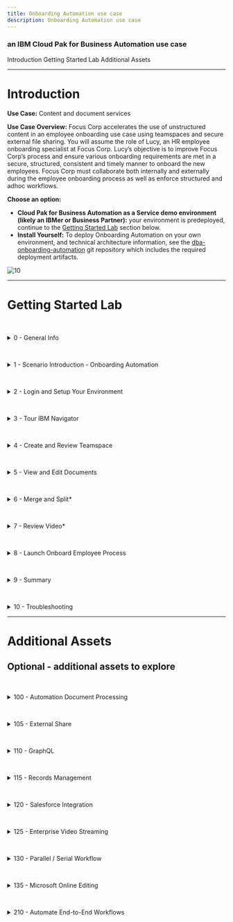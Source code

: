 ```yaml
---
title: Onboarding Automation use case
description: Onboarding Automation use case
---
```


### an IBM Cloud Pak for Business Automation use case

<AnchorLinks>
  <AnchorLink>Introduction</AnchorLink>
  <AnchorLink>Getting Started Lab</AnchorLink>
  <AnchorLink>Additional Assets</AnchorLink>
</AnchorLinks>

***

# Introduction

**Use Case:** Content and document services

**Use Case Overview:** Focus Corp accelerates the use of unstructured content in an employee onboarding use case using teamspaces and secure external file sharing. You will assume the role of Lucy, an HR employee onboarding specialist at Focus Corp. Lucy’s objective is to improve Focus Corp’s process and ensure various onboarding requirements are met in a secure, structured, consistent and timely manner to onboard the new employees. Focus Corp must collaborate both internally and externally during the employee onboarding process as well as enforce structured and adhoc workflows. 

**Choose an option:**

  * **Cloud Pak for Business Automation as a Service demo environment (likely an IBMer or Business Partner):** your environment is predeployed, continue to the [Getting Started Lab](#getting-started-lab) section below.
  * **Install Yourself:** To deploy Onboarding Automation on your own environment, and technical architecture information, see the <a href="https://github.com/ibm-cloud-architecture/dba-onboarding-automation" target="_blank">dba-onboarding-automation</a> git repository which includes the required deployment artifacts.

 ![10](./images/010-Intro-OnboardingAutomation.png)

***

# Getting Started Lab

<a name="lab-section-0"></a>
<br/>
<details>
<summary>0 - General Info</summary>

<br/>

Below are some of the icons used throughout this lab

> ℹ️ &nbsp; &nbsp; **Informational note**

> ⚠️  &nbsp; &nbsp;**Warning note**

> ﹡ &nbsp; &nbsp; **Sections identified with a ﹡ indicates that the section may require deeper technical expertise <br />
&nbsp; &nbsp; &nbsp; &nbsp; &nbsp; and should be skipped by non-technical users**

</details>

<a name="lab-section-1"></a>
<br/>
<details>
<summary>1 - Scenario Introduction - Onboarding Automation</summary>

<br/>

**Use Case Overview**

<br/>

Employee applicant (John Doe) submitted an employee application and video interview along with other materials as part of the employment application process. During this process, HR processors initially reviewed the employment application making comments and annotations on the document along with entering video bookmarks, allowing additional reviewers to quickly locate key responses. Lucy along with other reviewers are able to review all the information and documents pertaining to applicant John Doe in the teamspace in a consistent and secure manner using an intuitive user-interface. Some of the information such as the applicant's SSN, is available on some of the documents but they are redacted so that only reviewers with the appropriate permission are able to see the redacted content. The use of video bookmarks also allows Lucy to quickly jump to key sections of the video without necessarily having to watch the entire video. Finally, Lucy is able to integrate with enterprise workflow to launch additional manual and automated processes.

<br/>

**Discovery Map**

<br/>

![44](./images/000-Intro-DiscoveryMap.png)

<br/>

[Go to top](#lab-section-1) | [Go to Getting Started Lab](#getting-started-lab)
</details>

<a name="lab-section-2"></a>
<br/>

<details>

<summary>2 - Login and Setup Your Environment</summary>

<br/>

This demo requires the use of a Cloud Pak for Business Automation, select one of the options below to access an environment

<br/>

<a name="lab-section-2a"></a>
<br/>
<details>
<summary style="margin-left: 40px">Option 2A - Using a Cloud Pak for Business Automation as a Service environment (likely an IBMer or Business Partner)?</summary>

<br/>

<p style="margin-left: 40px">

IBM maintains multiple SaaS tenants that can be reserved and accessed by both IBMers and Business Partners.    

<br/>

Please login to IBM Technology Zone and navigate to <a href="https://techzone.ibm.com/collection/5fdfcf8b99cf35001ee4954d" target="_blank">here</a> to reserve an environment.  

<br/>
Once you have access to an environment, please continue here:

1\. Enablement Users, your environment setup should already be completed, please continue.  
2\. Demo Users, once your account administrator completes the below setup and provides you access, please continue.  
3\. Administrator Users, expand the following section to access additional steps to setup access for yourself and others in your environment.

</p>

<br/>

<a name="lab-section-2aa"></a>
<br/>
<details>
<summary style="margin-left: 80px">Additional on Cloud Administrator Setup</summary>

<p style="margin-left: 80px">

<br/>

1\. Login to your Cloud Pak for Business Automation as a Service demo environment <a href="http://automationcloud.ibm.com" target="_blank">here</a> to access your portal.  
2\. Open the menu in the upper left.  
3\. Under **Administer subscriptions**, click **Access management**.  
4\. Locate or search for your user and ensure all environments (Development and so on) are activated.  
5\. Click the pencil icon on the right side of your user row and ensure the appropriate roles are selected (below is an example set of roles).  
6\. Repeat this process for all users that need access using the below for reference.  

</p>

<br/>

<p style="margin-left: 80px">

<Row>
<Column colLg={4} colMd={4}>

**All User Access Roles**

![2](./images/required-roles.png)
<br/>

</Column>
<Column colLg={4} colMd={4}>

**All Administrator Roles**

![2](./images/all-admin-roles.png)
<br/>

</Column>
</Row>

</p>

<br/>

<p style="margin-left: 80px">

[Go to top](#lab-section-2aa) | [Go to Getting Started Lab](#getting-started-lab)

</p>

</details>

> Enablement and Demo Users, continue here...

<p style="margin-left: 40px">

4\. Login to your Cloud Pak for Business Automation as a Service demo environment <a href="http://automationcloud.ibm.com" target="_blank">here</a> to access your portal.  
5\. Open the menu in the upper left  
6\. Select **Production** and then **Run**  

<br/>

![11](./images/001c-Portal.png)

<br/>

7\. Click the **Business Automation Apps** tile to launch the Business Automation Navigator desktop  

<br/>

![11](./images/001d-Portal.png)

<br/>

8\. Wait for the desktop to load in a new browser window/tab (it can take some time)  

<br/>

9\. Start by reviewing the available demos, they all represent a business automation use case so you can easily get started.  

<br/>

![11](./images/001d-BAN.png)

<br/>

10\. When ready, click the **Onboarding Automation** tile to launch the demo.  

<br/>

![13](./images/Application01b.png)

<br/>

11\. Check the tabs to learn more about the demo  
&nbsp; &nbsp;&nbsp; &nbsp; a\. **Storyboard**  
&nbsp; &nbsp;&nbsp; &nbsp; b\. **Discovery Map**  

<br/>

![13](./images/Application03-Tabs.png)

<br/>

12\. Navigate to the **Run the demo!** tab and then click on the picture of the **Lucy - HR Employee Onboarding Specialist**  

<br/>

![13](./images/Application03-Lucy.png)

> Please continue to the next section...

[Go to top](#lab-section-2a) | [Go to Getting Started Lab](#getting-started-lab)
</p>
</details>

<br/>

<a name="lab-section-2b"></a>
<br/>
<details>
<summary style="margin-left: 40px">Option 2B - Are You Using Your Own Environment (not an on Cloud trial/demo)?</summary>

<br/>

<p style="margin-left: 40px">

1\. Standard Users, once your account administrator completes the below setup and provides you access, please continue.    
2\. Administrator Users, expand the following section to access additional information to setup access for yourself and others in your environment:  

<br/>

</p>

<details>
<summary style="margin-left: 80px">Additional Administrator Setup For Your Own Environment</summary>

<p style="margin-left: 80px">

<br/>

See the <a href="https://github.com/ibm-cloud-architecture/dba-onboarding-automation" target="_blank">dba-onboarding-automation</a> git repository to deploy on your own platform.

</p>

<br/>

</details>

> Standard Users, continue here...

<p style="margin-left: 40px">

3\. Ask your administrator for the URL to the desktop in Business Automation Navigator and your login credentials  

4\. Wait for the desktop to load in a new browser window/tab (it can take some time)  

5\. Start by reviewing the available demos, they all represent a business automation use case so you can easily get started.  

<br/>

![11](./images/001d-BAN.png)

<br/>

6\. When ready, click the **Onboarding Automation** tile to launch the demo.  

<br/>

![13](./images/Application01b.png)

<br/>

7\. Check the tabs to learn more about the demo  
&nbsp; &nbsp;&nbsp; &nbsp; a\. **Storyboard**  
&nbsp; &nbsp;&nbsp; &nbsp; b\. **Discovery Map**  

<br/>

![13](./images/Application03-Tabs.png)

<br/>

8\. Navigate to the **Run the demo!** tab and then click on the picture of the **Lucy - HR Employee Onboarding Specialist**  

<br/>

![13](./images/Application03-Lucy.png)

</p>

> Please continue to the next section...

<p style="margin-left: 40px">

[Go to top (Option 2b)](#lab-section-2b) | [Go to Getting Started Lab](#getting-started-lab)

</p>

</details>

<br/>

[Go to top](#lab-section-2) | [Go to Getting Started Lab](#getting-started-lab)
</details>

<a name="lab-section-3"></a>
<br/>
<details>
<summary>3 - Tour IBM Navigator</summary>

#### IBM Navigator is a desktop for an organization's workers to find and organize information.

<br/>

You are now a Human Resources (HR) Onboarding Specialist, Lucy, at Focus Corp reviewing an applicant, John Doe, for employment. As an onboarding specialist, Lucy will use the IBM Navigator user interface to review content submitted by John such as the employment application and video interview.

<br/>

Let's take a quick tour of the **IBM Navigator** user interface.

<br/>

1\. Click on the navigation menu icon in the upper left corner of the screen  

<br/>

The navigation menu icon (also commonly referred to as the hamburger icon) is used to access the navigation menu and features such as **Browse**, **Search**, **Share**, **Teamspaces**, **Work**, **Cases** and **Reports**. Additional features can also be added using plugins. This interface including the top banner, list of features and menu options are configurable through the use of desktops.

<br/>

Note: The **Reports** feature is used for Records Management and may or may not be installed on your environment. Records Management related activities such as declaring a record can be done automatically and also manually using the **Browse** feature. The **Work** and **Cases** feature show workflow tasks assigned to the user and case manager activities (respectively).

<br/>

 ![13](./images/100-Navigator-Hamburger.png)

<br/>

2\. Click the **Browse** feature  

<br/>

 ![44](./images/100-Navigator-BrowseFeature.png)

<br/>

You are now viewing a repository called **Corporate Operations** which is an **IBM FileNet Content Manager** repository. You can also access other repositories and perform cross-repository searches using **CM8** (IBM Content Manager), **CMOD** (IBM Content Manager OnDemand), **Box®** and **CMIS** (Content Management Interoperability Services) compliant repositories like **Alfresco®** and **Microsoft SharePoint®** On-Premises.

<br/>

3\. From the folder structure on the left side of the screen, traverse and click on the **Focus Corp Docs / Human Resources / Onboarded Employees** folder representing content for onboarded employees.  

<br/>

 ![13](./images/110c-Navigator-OnboardedEmployees.png)

<br/>

As shown the diagram above, the center or content area of the screen shows the selected content which may also be used to traverse the folder structure. Additionally, the top of the content area displays the full folder structure of the selected content.

<br/>

4\. Click on the **Selena Swift** checkbox as shown in the diagram below.  

<br/>

Please note that the folder can be selected by either clicking on the checkbox -OR- by clicking on the folder row. If a checkbox is not visible, contact your administrator to enable **Content list checkboxes** at the desktop level. Clicking on the folder name text will select the folder and additionally traverse into the folder.

<br/>

 ![13](./images/115-Navigator-SelenaSwift.png)

<br/>

For onboarded employee – **Selena Swift**, you can see custom folder properties such as the **First Name**, **Last Name**, **Employee ID**, **Onboarded** status and **Hire Date**.

<br/>

5\. Navigate to the **Focus Corp Docs / Human Resources / Onboarded Employees / Selena Swift / Employee Packet** folder and then click on the checkbox for the first document. Next, in the upper-right corner, select the different **Views** (**Details**, **Magazine**, **Filmstrip**). As shown in the diagram below, the **Details** view is shown as the default view.  

<br/>

 ![13](./images/120c-Navigator-EmployeePacket.png)

<br/>

In our example, Focus Corp maintains an **Employee Packet** folder that contains new employee info documents such as the **Confidentiality Agreement** and **Employee Manual**. In the **Details** view, you are able to see the thumbnail and properties of the selected content.

<br/>

6\. Select the **Magazine** view  

<br/>

 ![13](./images/121-Navigator-Magazine.png)

<br/>

In the **Magazine** view, you can now see the same content along with social features such as **Likes**, **Tags**, **Downloads** and **Comments**.

<br/>

7\. Select the **Filmstrip** view. The **Filmstrip** view is very useful for looking at media such pictures. Select the **Photos** folder below the **Employee Packet** folder and then select each picture document.

<br/>

 ![13](./images/122-Navigator-Filmstrip.png)

<br/>

[Go to top](#lab-section-3) | [Go to Getting Started Lab](#getting-started-lab)
</details>

<a name="lab-section-4"></a>
<br/>
<details>
<summary>4 - Create and Review Teamspace</summary>

#### Let’s now look at teamspaces. Teamspaces represent a focused view of the relevant folders, documents and searches that a team needs to complete their tasks.

<br/>

Our use case revolves around Lucy reviewing an existing teamspace for employee applicant John Doe. Typicaly, the teamspace would already be created, processed and reviewed by a few HR processors before reaching Lucy to further review and approve the applicant for onboarding. In this section, you first create an employee onboarding teamspace for the employee applicant John Doe. Next, you will review how a teamspace is used once it is created.

<br/>

<a name="lab-section-41"></a>
<br/>
<details>
<summary style="margin-left: 40px">4.1 - Create Teamspace</summary>
<p style="margin-left: 40px">

<br/>

An **Employee Onboarding** teamspace template should already be available. If not or if you want to learn more about creating teamspace templates, please proceed to the section below - **4.1.1 - Teamspace Template Builder**. Otherwise, proceed to section **4.1.2 - Teamspace Builder**.

<br/>

</p>

<a name="lab-section-411"></a>
<br/>
<details>
<summary style="margin-left: 80px">4.1.1 - Teamspace Template Builder*</summary>
<p style="margin-left: 80px">

> ℹ️ &nbsp; This section is optional, if you do not want to perform this section, please proceed to the next section.

This section covers the creation of a teamspace template using the teamspace template builder.

<br/>

The use of teamspace templates allows for the configuration of the folder hierarchy, documents, search templates, and security in a user-friendly wizard interface which can then be used to create teamspaces in a timely, secure and consistent manner.

<br/>

1\. From the navigation menu, click on **Teamspaces**  

<br/>

 ![13](./images/additional-assets/teamspace-template/100-Teamspace-Feature.png)

<br/>
<br/>

2\. Click on the **Templates** tab and then click on **New Template**  

<br/>

 ![13](./images/additional-assets/teamspace-template/110-New-Teamspace-Template.png)

<br/>

As shown in the diagram below, the **Teamspace Template Builder** is displayed.

<br/>

The teamspace template builder uses a wizard-driven user interface that guides you through the following steps:
- Define Teamspace Template
- Select Searches
- Select Classes or Entry Templates
- Folders and Documents Tree
- Select Roles

<br/>

 ![13](./images/additional-assets/teamspace-template/120-Template-Builder.png)

<br/>
<br/>

3\. Teamspace Template Builder - Define Teamspace Template  

<br/>

Enter a value for the **Template name** and **Template description**. If you are using a shared environment and plan to share the template, please select a value that distinguishes your template from others. In the diagram below, a generic template name and description is used for the employee onboarding use case and specified not to share the template.

<br/>

At this point, you can continue to the next step by clicking on the **Next** button for the remaining configuration items (searches, classes/entry templates, folders/documents and roles). At any point, you can complete the configuration of the template by clicking on the **Finish** button and optionally edit the configuration at a later time.

<br/>

When complete, click on the **Next** button to continue to the next step.

<br/>

 ![13](./images/additional-assets/teamspace-template/130-Define-Teamspace-Template.png)

<br/>
<br/>

4\. Teamspace Template Builder - Select Searches  

<br/>

You will not specify any searches for the teamspace, click the **Next** button to continue to the next step

<br/>

 ![13](./images/additional-assets/teamspace-template/140b-Select-Searches.png)

<br/>
<br/>

5\. Teamspace Template Builder - Select Classes or Entry Templates  

<br/>

This step specifies either document classes or entry templates that can be used to store documents into the teamspace. You will configure this step using classes. As shown in the diagram below, first click the option for **Use classes to add documents**. Select the **Employment Application** and the **Document** classes and click the **Add** button. Finally, click on the **Next** button to continue to the next step.

<br/>

 ![13](./images/additional-assets/teamspace-template/150-Template-Select-Classes.png)

<br/>

>Note: if the **Employment Application** class is not available, please contact your Administrator to make it available to you. Otherwise, selecting the default **Document** is sufficient - you will just not see the custom properties (First Name, Last Name, Application Date) when adding the application document to the teamspace.

<br/>
<br/>

6\. Teamspace Template Builder - Folders and Documents Tree

<br/>

This step configures the folder structure that will be used for the teamspace. Additionally, documents can be added to the folder(s). The use of a common folder structure and default documents provides a consistent process so that any teamspaces created with this template uses a consistent and standardized folder hierarchy and documents.

<br/>

Click **New Folder** and then build the folder structure shown below or create your own custom folder structure. To add a document to a folder, click on the **Add Document** button and add a document. When complete, click on the **Next** button to continue to the last step.

<br/>

 ![13](./images/additional-assets/teamspace-template/160-Folders-Documents-Tree.png)


<br/>
<br/>

7\. Teamspace Template Builder - Select Roles

<br/>

This steps allows you to either associate existing role templates or create custom roles for the teamspace template. Click **New Role**, enter a **Role Name** / **Role Description** and then set the desired permissions for the role.

<br/>

As shown in the diagram below, create one or more the following custom roles: HR - Human Resources, Payroll - Payroll, Manager - Department Manager, IT - Information Technology. Alternatively, you can also select an existing role template available at the bottom and add them to the teamspace template. When complete, click on the **Finish** button to complete the setup of the teamspace template. The teamspace template can be updated at a later time if desired.

<br/>

 ![13](./images/additional-assets/teamspace-template/170b-Select-Roles.png)

<br/>

The teamspace template is now complete, please refer to the next section **4.1.2 Teamspace Builder** to create a teamspace from this template.

<br/>

[Go to top (Teamspace Template Builder)](#lab-section-411) | [Go to Getting Started Lab](#getting-started-lab)

<br/>

</p>

</details>

<a name="lab-section-412"></a>
<br/>
<details>
<summary style="margin-left: 80px">4.1.2 - Teamspace Builder</summary>
<p style="margin-left: 80px">

<br/>

This section covers how to create a teamspace from the **Employee Onboarding** teamspace template that was created in the section above.

<br/>

Download the items below, these items will be added later to the teamspace:
* Employment Application - [Focus Corp - Employment Application.pdf](https://github.com/ibm-cloud-architecture/dba-onboarding-automation/raw/main/content-services/sample-content/Focus%20Corp%20-%20Employment%20Application.pdf)
* Video Interview - <a href="https://ibm.box.com/s/wrg8tk9cx7bi4g23wjk19esxi1rmnl8l" target="_blank">Focus Corp - Video Interview - John Doe - KT.mp4</a>

<br/>

1\. From the navigation menu, click on **Teamspaces**

<br/>

 ![13](./images/additional-assets/teamspace-template/100-Teamspace-Feature.png)

<br/>

2\. Click on the **Teamspaces** tab and then click on **New Teamspace**

<br/>

 ![13](./images/additional-assets/teamspace-template/200b-New-Teamspace.png)

<br/>

As shown in the diagram below, the **Teamspace Builder** is displayed.

<br/>

Similar to the **Teamspace Template Builder**, the **Teamspace Builder** uses a wizard-driven user interface that guides you through the following steps:
- Define Teamspace
- Select Searches
- Select Classes or Entry Templates
- Folders and Documents Tree
- Select Users

<br/>

 ![13](./images/additional-assets/teamspace-template/210-Teamspace-Builder.png)

<br/>

3\. Teamspace Builder - Define Teamspace  

<br/>

Enter a value for the **Template name** and **Template description**. If you are using a shared environment, please select a value that distinguishes your teamspace from others. Next, select the **Employee Onboarding** template or the teamspace template that was created in section **4.1.1 Teamspace Template Builder**.

<br/>

When complete, review the information after the diagram below and then click on the **Next** button to continue to the next step.

<br/>

![13](./images/additional-assets/teamspace-template/220-Define-Teamspace.png)

<br/>

You can directly build the teamspace or you can specify the teamspace template that contains some predefined configuration settings. Using the template allows us to consistently build the teamspace ensuring the proper folder, documents, searches and roles are configured for every new project. At the same time, you are also able to slightly modify these settings as you create the teamspace for any additional configuration that may be needed for the specific teamspace.

<br/>

At this point, you can continue to the next step by clicking on the **Next** button for the remaining configuration items (searches, classes/entry templates, folders/documents and roles). At any point, you can complete the configuration of the template by clicking on the **Finish** button and optionally edit the configuration at a later time.

<br/>

When complete, click on the **Next** button to continue to the next step.

<br/>

4\. Teamspace Builder - Select Searches

<br/>

Any saved searches that were included in the teamspace template should be listed in the **Selected searches** area. If desired, add any searches that you would like to be included in the teamspace. When complete, click the **Next** button to continue to the next step.

<br/>

![13](./images/additional-assets/teamspace-template/230-Select-Searches.png)

<br/>

5\. Teamspace Builder - Select Classes or Entry Templates

<br/>

This step identifies the classes or entry templates that were configured with the teamspace template. Any document classes or entry templates that were included in the teamspace template should be listed in the **Selected Classes / Entry Templates** area.

<br/>

Click the **Next** button

<br/>

![13](./images/additional-assets/teamspace-template/240-Teamspace-Select-Classes.png)


<br/>

6\. Teamspace Builder - Folders and Documents Tree

<br/>

As shown below, the folder structure and associated documents were automatically created based on the teamspace template. In this step, you will add the [Employment Application](https://github.com/ibm-cloud-architecture/dba-onboarding-automation/raw/main/content-services/sample-content/Focus%20Corp%20-%20Employment%20Application.pdf) into **Application** folder.

<br/>

Right-click on the **Application** folder and click on **Add Document from Local Drive**

<br/>

![13](./images/additional-assets/teamspace-template/250-Add-Application.png)

<br/>

7\. Teamspace Builder - Folders and Documents Tree - Add Document - Employment Application

<br/>

As shown in the diagram below, enter the following:  
  1\. File name - **Focus Corp - Employment Application.pdf**  
  2\. Class - **Employment Application**  
  3\. First Name - **John**  
  4\. Last Name - **Doe**  
  5\. Application Date - select any date  

<br/>

When complete, click on the **Add** button

<br/>

![13](./images/additional-assets/teamspace-template/255b-Add-Document.png)

<br/>

8\. Teamspace Builder - Folders and Documents Tree - Add Document - Video Interview

<br/>

Using the same process as the step above, add the <a href="https://ibm.box.com/s/wrg8tk9cx7bi4g23wjk19esxi1rmnl8l" target="_blank">Video Interview</a> into the **Application / Video Interview** folder.

<br/>

As shown in the diagram below, enter the following:  
  1\. File name: Choose Files - **Focus Corp - Video Interview - John Doe - KT.mp4**  
  2\. Class - **Document**  

<br/>

When complete, click on the **Add** button

<br/>

![13](./images/additional-assets/teamspace-template/258-Add-Video.png)

<br/>

9\. Teamspace Builder - Select Users

<br/>

As shown in the diagram below, your user name should be identified as an owner of the teamspace. To add yourself to another role, click on a role in the **Available roles** area. To add additional users to the teamspace, click on **Add Users and Groups...** and add any additional users or groups to the teamspace.

<br/>

When complete, click the **Finish** button to complete the setup of your teamspace.

<br/>

![13](./images/additional-assets/teamspace-template/260-Teamspace-Users.png)

<br/>

[Go to top (Teamspace Builder)](#lab-section-412) | [Go to Getting Started Lab](#getting-started-lab)
</p>
</details>

<br/>

<p style="margin-left: 40px">

[Go to top (Create Teamspace)](#lab-section-41) | [Go to Getting Started Lab](#getting-started-lab)
</p>
</details>

<br/>

<a name="lab-section-42"></a>
<br/>
<details>
<summary style="margin-left: 40px">4.2 - Review Teamspace</summary>

<p style="margin-left: 40px">

<br/>

1\. From the navigation menu, select **Teamspaces**  

<br/>

 ![13](./images/200-Teamspace-Feature.png)

<br/>

A list of teamspaces should be displayed. In the diagram below, the  **Employee Onboarding - John Doe** teamspace is highlighted.

<br/>

 ![13](./images/210-Teamspaces.png)

> Note: Please use the teamspace that was created in **4.1.2 - Teamspace Builder**. Let's refer to this as **your teamspace** going forward.

<br/>

2\. Locate your teamspace and right-click on it and select **Modify**, **Roles**  

<br/>

 ![13](./images/220-Teamspace-Roles.png)

<br/>

A teamspace can be configured with custom roles for granular security permissions. Clicking on a role allows you to view and manage the security permissions of the role. In the diagram below, the **HR - Human Resources** custom role and associated permission are shown. The **Team** tab can also be selected to view and manage users/groups assigned to the role.

<br/>

 ![13](./images/230-Teamspace-Roles-Security.png)

<br/>

3\. Click **Cancel** to exit the **Modify Teamspace** screen  

<br/>

4\. You are now back at the list of teamspaces, click on your teamspace name to view it  

<br/>

 ![13](./images/210-Teamspaces.png)

<br/>

As shown in the digram below, this is your teamspace - note the three sections on the left side of the screen for **Browse** to manage content, **Search** to manage saved searches, **Team** to view members of the teamspace.

<br/>

Note the folder structure in the **Browse** section, this and the associated documents were automatically created using the teamspace template.

<br/>

The middle/main section of the screen displays the content selected in the **Browse** and **Search** section. As shown in the diagram above, the **Application** folder is selected in the **Browse** section with the contents of the folder displayed in the main section.

<br/>

On the right side of the screen, you will see a thumbnail of the document selected in the main section along with a **Properties** section showing the custom document properties associated with the document (**First Name**, **Last Name**, **Application Date**) along with the document **System Properties**.

<br/>

 ![13](./images/240-Teamspace-View.png)

<br/>
<br/>

[Go to top (Review Teamspace)](#lab-section-42) | [Go to Getting Started Lab](#getting-started-lab)
</p>
</details>

<br/>

<a name="lab-section-43"></a>
<br/>
<details>
<summary style="margin-left: 40px">4.3 - Prepare Teamspace Content*</summary>
<p style="margin-left: 40px">

> ⚠️ &nbsp; **This section is optional and covers the preparation of teamspace content, if you do not want to perform this section, please proceed to the next section. The preparation of the Employment Application document assumes you have familiarity with creating annotations.**

The following teamspace content will be prepared in this section:

<br/>

* **Employment Application**: prepare the document with initial annotations for lab section **5 - View and Edit Documents**

<br/>

* **Video Interview**: prepare the video with intial bookmarks for lab section **7 - Review Video**.

<br/>

<a name="lab-section-431"></a>
<br/>
<details>
<summary style="margin-left: 80px">4.3.1 - Prepare Employment Application</summary>
<p style="margin-left: 80px">

<br/>

You will create annotations to the application document in prepartion for section **5 - View and Edit Documents**.

<br/>

1\. Continuing from section [4.2 - Review Teamspace](#lab-section-42) - open your teamspace and open the application document (Focus Corp - Employment Application.pdf)  

<br/>

![13](./images/300-Application-Document.png)

<br/>

2\. Using the diagram below as a reference, create the following annotations/comments:  
&nbsp; &nbsp; &nbsp; &nbsp; a\. Redaction annotation on the Social Security Number with redaction reason **Social Security Number**  
&nbsp; &nbsp; &nbsp; &nbsp; b\. Highlight annotation on the salary desired amount (85,000)  
&nbsp; &nbsp; &nbsp; &nbsp; c\. Sticky note annotation with text: Salary request exceeds job posting - please review  
&nbsp; &nbsp; &nbsp; &nbsp; d\. Text annotation with text: Salary request exceeds job posting - please review  
&nbsp; &nbsp; &nbsp; &nbsp; e\. Stamp annotation with the **Received date** stamp  
&nbsp; &nbsp; &nbsp; &nbsp; f\. Stamp annotation with the **Reviewed date** stamp  
&nbsp; &nbsp; &nbsp; &nbsp; g\. Document comment with comment: Salary request exceeds job posting - please review  
&nbsp; &nbsp; &nbsp; &nbsp; h\. Document comment with comment: Salary adjust was approved, please proceed with this candidate  
&nbsp; &nbsp; &nbsp; &nbsp; i\. Document comment with comment: This is a test comment, right-click this comment and select Edit/Delete to edit or delete this comment  

<br/>

![13](./images/305-Annotations.png)

<br/>

3\. When complete, click on the **Save** icon to save your updates and then the **X** icon to exit the viewer.  

<br/>

![13](./images/302-Annotation-Save.png)

<br/>

[Go to top (Prepare Employment Application)](#lab-section-431) | [Go to Getting Started Lab](#getting-started-lab)

<br/>

</p>

</details>

<a name="lab-section-432"></a>
<br/>
<details>
<summary style="margin-left: 80px">4.3.2 - Prepare Video Interview</summary>
<p style="margin-left: 80px">

<br/>

You will create video bookmarks to the video interview in prepartion for section **7 - Review Video**

<br/>

1\. From your teamspace, click on the video name (Focus Corp - Video Interview - John Doe - KT.mp4) in the folder: **Employee Onboarding \ Application \ Video Interview**.  

<br/>

 ![13](./images/380-Video-Launch.png)

<br/>

2\. Click on the **Open in New Window** icon in the upper right corner of the viewer to open the viewer in a new window so you can access the video bookmark feature.  

<br/>

 ![13](./images/382-Video-OpenNewWindow.png)

<br/>

3\. Locate a time in the video to create a bookmark. This can be done by playing the video and pausing at the desired location. Once you have a good idea where to place the bookmark, click on **Bookmarks**, **New Bookmark** and then enter the **Name** and optionally the **Description**. If necessary, adjust the **Start Time** to the desired time in the video. Lastly, click on the **Ok** button to save the bookmark.  

<br/>

These are the bookmarks that should be created - please create at least 2-3 of these bookmarks
  1\. Tell me about yourself (00:00:07)  
  2\. Why shoud we hire you? (00:00:31)  
  3\. Why did you leave your last job? (00:00:51)  
  4\. What is your greatest weakness? (00:01:05)  
  5\. What are your greatest strength? (00:01:21)  
  6\. Where do you see yourself in 5 years? (00:01:42)  
  7\. What do you like to do outside of work? (00:01:57)  

<br/>

 ![13](./images/383-Video-New-Bookmark-Add.png)

<br/>

When complete, exit the viewer.

<br/>

[Go to top (Prepare Video Interview)](#lab-section-432) | [Go to Getting Started Lab](#getting-started-lab)
</p>
</details>

<br/>

[Go to top (Prepare Teamspace Content)](#lab-section-43) | [Go to Getting Started Lab](#getting-started-lab)
</p>
</details>

<br/>

[Go to top (Create and Review Teamspace)](#lab-section-4) | [Go to Getting Started Lab](#getting-started-lab)
</details>


<a name="lab-section-5"></a>
<br/>
<details>
<summary>5 - View and Edit Documents</summary>


> ℹ️ &nbsp; Use the application document (**Focus Corp - Employment Application.pdf**) that was added to the teamspace in section [4.1.2 - Teamspace Builder](#lab-section-412). This document represents the employee applicant's employment application and also contains an I9 document which will you split into a second document using the **Merge and Split** option. Additional, please review section [4.3.1 - Prepare Employment Application](#lab-section-431) for the initial annotations that should be placed on the application document.

1\. From your teamspace, click on the application document (Focus Corp - Employment Application.pdf)  

<br/>

 ![13](./images/300-Application-Document.png)

<br/>
<br/>

2\. Review the different areas of the viewer including the various tools/icons as shown in the diagram below.  

<br/>

> ℹ️ &nbsp; Hovering the mouse over each tool displays a tool tip identifying the purpose of the tool.

 ![13](./images/300b-Viewer-Overview.png)

<br/>

3\. From view settings area of the screen, click on the **Fit to window** icon to fit a full page of the document in the display  

 ![13](./images/310c-Viewer-Fit.png)

<br/>

As displayed in the diagram above, the page should now fit in the display window. You can now see the full page of the document including all the redactions and annotations on the first page. Annotations allow you to mark up a document with items such as lines, rectangles, redactions, text, highlights, sticky notes, pencil and stamps. Each annotation has security permissions and includes the user and timestamp the annotation was created/modified.

> ℹ️ &nbsp; The annotations displayed in the steps above/below may not be present if you did not create them when you added the document to the teamspace. If so, use the diagram to identify what would have displayed and optionally create the annotation identified in the step. Otherwise, simply ignore the step and continue to the next step.

<br/>

4\. For each redaction and annotation, hover the mouse over the item to see who created the item and the creation timestamp.  

<br/>

 ![13](./images/315-Viewer-Timestamp.png)

<br/>
<br/>

5\. Right-click on a redaction then select the first option which is **Select redaction reason**  

<br/>

 ![13](./images/320c-Viewer-Redaction-Reason.png)

<br/>

As displayed in the diagram above, the reason for the redaction is displayed and can also be set to a different reason if desired. Redaction Reasons use role-based security so that only users within a configured role can see behind the redaction and/or manage the redaction. Additionally, data capture/processing solutions can be configured to automatically redact values such as a Social Security Number and associate with the redaction reason.

<br/>
<br/>

6\. Click **Cancel** to exit out of the **Select Redaction Reason** dialog window.  

<br/>
<br/>

7\. From the annotation toolbar, click on the **Filled rectangle** annotation (also referred to as a redaction). Next, draw a rectangle around the Driver's License value (Y521793367692).  

<br/>

 ![13](./images/322-Viewer-Create-Redaction.png)

<br/>
<br/>

8\. Right-click on the redaction created above and click on the **Edit redaction reason** option to bring up the **Select redaction reason** dialog. From the dialog, select **PII** and then click on the **OK** button.  

<br/>

 ![13](./images/323-Viewer-Set-Redaction-Reason.png)

<br/>
<br/>

9\. On the application document, locate the yellow sticky note on the document and either double-click on the sticky note -OR- right-click on the sticky note and then click on the second menu option for **Edit text**  

<br/>

 ![13](./images/330b-Sticky-Note.png)

<br/>

As displayed in the diagram above, the text for the **Sticky note** annotation is displayed along with the creation/modified timestamp. With appropriate security, you are also able to modify the text. The **Sticky note** in the annotation toolbar is also identified in the diagram if you want to create a new **Sticky note** annotation.

<br/>

To the right of the **Sticky note** annotation on the application document, there is also a **Text** annotation to display text without having to open the annotation.

<br/>
<br/>

10\. In the upper-right corner of the viewer, click on the **View Comments** icon  

<br/>

 ![13](./images/340b-Doc-Comment.png)

<br/>

As displayed in the diagram above, any existing document comments are displayed here. The **Filter** box can be used to search for a specific comment. A new comment can be added by entering text at the bottom of the viewer and then pressing the **Enter** button. If the user has appropriate security, existing comments can be edited or deleted by right-clicking on a comment and then clicking on the **Edit** or **Delete** option as shown in the diagram above.

<br/>

Additionally, document comments can be added directly from the document by right-clicking on the document and then selecting the **Properties** menu option.

<br/>

When complete, click on the **View Comments** icon at the top of the viewer to toggle out of the **View Comments** mode.

<br/>
<br/>

11\. After exiting the **View Comments** mode, review the existing **Stamp** annotations and enter a new **Stamp** annotation by clicking on the **Stamp** annotation in the **Annotations** bar area on the right side of the viewer. Next, click on the **Approved** annotation icon and then click where you want the annotation to be located on the document.  

<br/>

 ![13](./images/350-Stamp.png)

<br/>

As displayed in the diagram above, the existing stamp annotations are shown magnified. These stamp annotations represent when the document was received and reviewed. After clicking on the **Approved** stamp annotation, the **Stamp** annotation should now appear on the document with your email address along with the date.

<br/>

When complete, click on the **Save** icon to save the document with the newly created annotation.

<br/>
<br/>

12\. Click on the **Thumbnails view** icon from the bottom of the viewer.  

<br/>

 ![13](./images/360-Thumbnail.png)

<br/>

As displayed in the diagram above, the thumbnails of each page of the document are displayed.

<br/>

 ![13](./images/362-Thumbnail-Size.png)

<br/>

<br/>

Congratulations, you completed the **View and Edit Documents** steps. Please note the additional features to view and edit documents:
  - IBM Content Navigator Edit Service – edit directly in any desktop application
  - IBM Navigator Sync – sync and collaborate on documents directly from a computer desktop or mobile device
  - IBM Navigator Mobile – access, manage and sync content on your mobile device
  - IBM Navigator for Microsoft Office® –  access and manage content within Microsoft Office
  - Microsoft Office Online Editing® –  collaborative editing using Microsoft Office 365® or Microsoft Office Online Server®
  - IBM Enterprise Video Streaming – stream video with automatic caption generation and automated transcoding for multiple bitrates, video size and quality

<br/>

[Go to top](#lab-section-5) | [Go to Getting Started Lab](#getting-started-lab)
</details>

<a name="lab-section-6"></a>
<br/>
<details>
<summary>6 - Merge and Split*</summary>

> ℹ️ &nbsp; This section is optional, if you do not want to perform this section, please proceed to the next section.

Continuing from the previous section viewing the thumbnails of the application document - the first five pages represent the actual application document. The next four pages is an **I9 - Employment Verification** document that does not belong in the same document. You will use the **Merge and Split** feature to first create a copy of our document and then remove the first five pages to create a separate I9 document. Next, you will remove the last four pages of our employment application document so that it only contains the correct pages.

<br/>
<br/>

1\. From the upper-right corner of the viewer, select the **Open in New Window** icon to open the viewer in a separate window which allows us to select the **Merge and Split** option.  

<br/>

 ![13](./images/370-MergeSplit-Open.png)

<br/>
<br/>

2\. From the separate viewer window, select the **Merge and Split** icon at the top of the viewer.  

<br/>

 ![13](./images/372-MergeSplit-Option.png)

<br/>

As displayed in the diagram below, you are now in the **Merge and Split** mode where you can see the three icons for **Cut**, **Copy** and **Paste**. You are also able to move one or more pages by selecting the page(s) and dragging it to the desired location.

<br/>

 ![13](./images/373-MergeSplit-Main.png)

<br/>
<br/>

4. Select the **Add document** icon from the top menu bar so that you can create the separate document  

<br/>

 ![13](./images/374-MergeSplit-AddDoc.png)

<br/>

As displayed in the diagram below, the **Add Document** window appears. Update the **Class** property to **Document** and the **Document Title** property to **John Doe - I9**.  Next, click the **Add** button to add the document.

<br/>

 ![13](./images/375c-MergeSplit-DocSave.png)

<br/>
<br/>

5. There should now be two tabs in the document viewer with the second tab representing the newly added **John Doe - I9** document. You want to remove the employee application pages - select the first five pages of the document and then click on the **Cut** icon to remove the selected pages.  

<br/>

 ![13](./images/376-MergeSplit-I9.png)

<br/>
<br/>

6. As shown in diagram below, there should be four document pages. Click on the **Check in document** icon to save and check-in the document to the repository.  

<br/>

 ![13](./images/377-1-MergeSplit-I9CheckIn.png)

<br/>
<br/>

7. Click on the first document tab which is our original employment application document.  

<br/>

 ![13](./images/378-1-MergeSplit.png)

<br/>

8. Select the last four pages of the document and then select the **Cut** icon to remove the I9 document pages.  

<br/>

 ![13](./images/378-2c-MergeSplit-Cut.png)

<br/>

9. Click on the **Check in document** icon to save and check-in the document to the repository.  

<br/>

 ![13](./images/378-3-MergeSplit-Save.png)

<br/>

You can now exit the document viewer to return back to the teamspace.

<br/>
<br/>

[Go to top](#lab-section-6) | [Go to Getting Started Lab](#getting-started-lab)
</details>

<a name="lab-section-7"></a>
<br/>
<details>
<summary>7 - Review Video*</summary>

> ℹ️ &nbsp; This section is optional, if you do not want to perform this section, please proceed to the next section. If you perform this section, please review section [4.3.2 Prepare Video Interview](#lab-section-432) to prepare the video with bookmarks.

Let's now take a look at the video viewer to view and stream videos and audio files.

<br/>

1\. From your teamspace, click on the video name in the folder: **Employee Onboarding \ Application \ Video Interview**.  

<br/>

 ![13](./images/380-Video-Launch.png)

<br/>

Note that selecting the video will also provide a short live preview of the video in the right pane along with the properties of the video.

<br/>
<br/>

2\. Click on the **Open in New Window** icon in the upper right corner of the viewer to open the viewer in a new window so you can access the video bookmark feature.  

<br/>

 ![13](./images/382-Video-OpenNewWindow.png)

<br/>
<br/>

3\. Click on **Bookmarks** on the top left area of the viewer  

<br/>

 ![13](./images/383-Video-Bookmarks.png)

<br/>

After selecting **Bookmarks**, the list of video bookmarks will be displayed. These were manually entered by an HR specialist during the initial application review process. Each bookmark identifies the name of the bookmark, bookmark description, the time of the bookmark and the user who created the bookmark. The use of video bookmarks is very valuable for Focus Corp to be able to quickly review key segments of the video without viewing the entire video. Additionally, the video viewer enables you to view, collaborate and easily stream large video files without requiring any browser plugins.

<br/>

Entering text in the **Filter** field also allows you to search on the name of the bookmark allowing for even faster location of a particular bookmark in the event there are numerous bookmarks. For example, enter **strengths** to quickly go to the bookmark named **What is your greatest strengths**

<br/>
<br/>

4\. From the bookmark list, click on a bookmark and then cycle through the bookmarks by clicking on the **Previous** and/or **Next** buttons  

<br/>

 ![13](./images/384-Video-PreviousNext.png)

<br/>

Notice that the video starts immediately as you click each bookmark with little or no lag. When the video is initially opened, the video can be played right away as the video is streamed in the background.

<br/>
<br/>

5\. Let's now create a new bookmark. Locate a time in the video to create a bookmark. This can be done by playing the video and pausing at the desired location. Once you have a good idea where to place the bookmark, click on **New Bookmark** and then enter the **Name** and optionally the **Description**. If necessary, adjust the **Start Time** to the desired time in the video.  

<br/>

 ![13](./images/385-Video-NewBookmark.png)

<br/>

[Go to top](#lab-section-7) | [Go to Getting Started Lab](#getting-started-lab)
</details>

<a name="lab-section-8"></a>
<br/>
<details>
<summary>8 - Launch Onboard Employee Process</summary>

<br/>

Lucy is now ready to approve the employee applicant, let's trigger a workflow to start the downstream onboarding process.

<br/>

1\. From your teamspace, browse to the **Application** folder and right-click on the employment appliction to select the menu option for **Workflow**, **Launch Process**  

<br/>

 ![13](./images/600-LaunchProcess.png)

<br/>
<br/>

2\. Select the **Onboard Employee** process and click the **OK** button  

<br/>

 ![13](./images/610-LaunchProcess-OnboardEmployee.png)

<br/>
<br/>

3\. Enter any comments in the **Review Request Details**  

<br/>

 ![13](./images/620-LaunchProcess-LaunchUI.png)

<br/>

As shown in the diagram above, the launch screen is displayed with properties such as the **Document Name**, **First Name**, **Last Name**, and **Application Date** automatically populated from the document properties. You are able to view the contents of employement application as a final check and ultimately trigger the process by clicking on the **Launch process** button.

<br/>
<br/>

4\. Click the **Launch process** button to start the process.  

<br/>

 ![13](./images/625-LaunchProcess-Launch.png)

<br/>

Although not fully implemented within this scenario, the process just launched would orchestrate downstream activities to onboard the applicant including manual and automated steps such as sending the offer letter and employee packet, preparing backend systems for enrollment such as benefits, payroll and IT accounts.

<br/>

[Go to top](#lab-section-8) | [Go to Getting Started Lab](#getting-started-lab)
</details>

<a name="lab-section-9"></a>
<br/>
<details>
<summary>9 - Summary</summary>

<br/>

As you saw, content services enables secure and compliant content access through the use of teamspaces, viewing and editing capabilities such as role-based Redactions, merge and split, video bookmarks and finally workflow to automate additional processes. The Cloud Pak for Business Automation provides a powerful, pre-integrated platform including Content Services alongside additional business automation services such as Workflow (BAW), RPA, Decisions (ODM and ADS) and more.

<br/>

Please visit the [Additional Assets](#additional-assets) section for additional features not covered in this lab.

<br/>

[Go to top](#lab-section-9) | [Go to Getting Started Lab](#getting-started-lab)
</details>

<a name="lab-section-10"></a>
<br/>
<details>
<summary>10 - Troubleshooting</summary>

<br/>

1\. Focus Corp folder/documents or Teamspaces are not available  
If using a Cloud Pak for Business Automation as a Service tenant, please ensure you have selected the Production environment.  Otherwise, contact the environment administrator to confirm the set up instructions have been completed.  

<br/>

2\. Navigator Browse - Unable to modify folder and document  
When using an Enablement environment, security permissions are restricted to allow only viewing of folders and documents. One exception is the folder: Corporate Operations / Focus Corp / Human Resources / Onboarded Employees / Unsecured  

<br/>

3\. Launch Onboard Employee Processing  
Chrome is the recommended browser to display the document in the viewer. If using Firefox, you may need to temporarily disable the CSP header to view the document at this time.  For both viewers, ensure the default action to display PDF documents is set to use the browser.  

<br/>

[Go to top](#lab-section-10) | [Go to Getting Started Lab](#getting-started-lab)
</details>

***

# Additional Assets

## Optional - additional assets to explore

<a name="additional-assets-100"></a>
<br/>
<details>
<summary>100 - Automation Document Processing</summary>

<br/>

Video: <a href="https://youtu.be/Y3dyHRjFvxU" target="_blank">Automation Document Processing Overview (3:46)</a>

<br/>

![13](./images/additional-assets/AutomationDocumentProcessingOverview.png)

Traditional document capture solutions cannot meet the document processing demands of today’s digital world. Increased market demand for speed and flexibility, combined with exponential growth in regulatory compliance requirements prevent enterprises from realizing the potential for digital transformation. Applying a full document processing workflow with low-code development tools and advanced AI with deep learning, enterprises can use IBM Automation Document Processing to eliminate manual work across the enterprise.

<br/>

[Go to top](#additional-assets) | [Go to Introduction](#introduction) | [Go to Getting Started Lab](#getting-started-lab)

</details>

<a name="additional-assets-105"></a>
<br/>
<details>
<summary>105 - External Share</summary>

<br/>

Video: <a href="https://youtu.be/DXaPzYLYaGc" target="_blank">Securely Share Content with External Users (3:37)</a>

<br/>

![13](./images/additional-assets/TE-ExternalShare-Thumbnail.png)

<br/>

Content management is a team sport, and some of your team may be trusted external users. In this demo, you'll provide external users access to content in a simplified Navigator interface with security, full access control, and the same redaction of your sensitive or private data.

<br/>

[Go to top](#additional-assets) | [Go to Introduction](#introduction) | [Go to Getting Started Lab](#getting-started-lab)

</details>

<a name="additional-assets-110"></a>
<br/>
<details>
<summary>110 - GraphQL</summary>

<br/>

Video: <a href="https://ibm.biz/SimplifyDevelopmentFileNetGraphQL" target="_blank">Simplify Development using the FileNet GraphQL API (7:18)</a>

<br/>

![13](./images/additional-assets/FileNetGraphQL-Thumbnail-Intro.png)

<br/>

The FileNet GraphQL API enables you to query and manipulate data easily through an intuitive and flexible syntax that simplifies application development for your Content Platform Engine. The API allows you to request the exact information you need and receive predictable results reducing the number of network calls and bandwidth requirements improving performance.

<br/>

[Go to top](#additional-assets) | [Go to Introduction](#introduction) | [Go to Getting Started Lab](#getting-started-lab)

</details>

<a name="additional-assets-115"></a>
<br/>
<details>
<summary>115 - Records Management</summary>

<br/>

Video: <a href="https://youtu.be/a-iOyZdHHv8" target="_blank">Records Management (3:15)</a>

<br/>

![13](./images/additional-assets/RecordsManagement.png)

<br/>

IBM Enterprise Records provides content, processes and connectivity to help you maintain and provide a record of compliance for electronic and physical records. The comprehensive solution enables you to streamline records-based activities and help enforce compliance with retention policies, with or without user participation. Using IBM, you can capture, declare, classify, store and dispose of electronic and physical records according to fiscal, legal and regulatory requirements. IBM Enterprise Records is also available as managed service on cloud and for a containerized deployment in a private or public cloud.

<br/>

[Go to top](#additional-assets) | [Go to Introduction](#introduction) | [Go to Getting Started Lab](#getting-started-lab)

</details>

<a name="additional-assets-130"></a>
<br/>
<details>
<summary>120 - Salesforce Integration</summary>

<br/>

Video: <a href="https://ibm.biz/FileNetSalesforce" target="_blank">Salesforce CRM Content to FileNet (6:29)</a>

<br/>

![13](./images/additional-assets/SalesforceOverview2.png)

Seamlessly connect Salesforce with FileNet Content Manager to eliminate a content silo and manage Salesforce content within the leading, modern FileNet Content Manager platform. This native integration allows Salesforce users to store and manage related content seamlessly in FileNet Content Manager as it relates to Salesforce accounts, cases, opportunities, and more. They will no longer need to switch applications to find related information. With a Salesforce-oriented user experience, this connector will require minimal to no training, and IT teams can take advantage of the feature-rich content management capabilities of FileNet and govern enterprise content in one place.

<br/>

[Go to top](#additional-assets) | [Go to Introduction](#introduction) | [Go to Getting Started Lab](#getting-started-lab)
</details>

<a name="additional-assets-125"></a>
<br/>
<details>
<summary>125 - Enterprise Video Streaming</summary>

<br/>

Video: <a href="https://youtu.be/QGdUarOt9hc" target="_blank">Stream and Manage Video with FileNet Enterprise Video Streaming (3:14)</a>

<br/>

![13](./images/additional-assets/FileNetEVS-Thumbnail.png)

With the FileNet Enterprise Video Streaming connector, you can upload, manage, quickly access video alongside other documents in FileNet Content Manager and search through automatically generated closed captions. IBM’s Enterprise Video Streaming offering features multi-quality streaming and adaptive bit rates to eliminate download delays and provide users with fast access to relevant video moments.

<br/>

[Go to top](#additional-assets) | [Go to Introduction](#introduction) | [Go to Getting Started Lab](#getting-started-lab)
</details>

<a name="additional-assets-130"></a>
<br/>
<details>
<summary>130 - Parallel / Serial Workflow</summary>

<br/>

Coming soon!

<br/>

[Go to top](#additional-assets) | [Go to Introduction](#introduction) | [Go to Getting Started Lab](#getting-started-lab)
</details>

<a name="additional-assets-135"></a>
<br/>
<details>
<summary>135 - Microsoft Online Editing</summary>

<br/>

Coming soon!

<br/>

[Go to top](#additional-assets) | [Go to Introduction](#introduction) | [Go to Getting Started Lab](#getting-started-lab)
</details>

<a name="additional-assets-210"></a>
<br/>
<details>
<summary>210 - Automate End-to-End Workflows</summary>

<br/>

Video: <a href="https://youtu.be/-swuUUNH3nw" target="_blank">Automate End-to-End Workflows (4:40)</a>

<br/>

![13](./images/additional-assets/AutomateEndtoEndWorkflow.png)

<br/>

Automating workflows, including business processes and case work, can both increase productivity and improve customer experience. By using a single workflow automation platform, organizations can quickly scale their business.  This demonstration shows how IBM Business Automation Workflow enables collaboration, integrates with content management, and provides analytics to automate and optimize end-to-end workflows.  

<br/>

[Go to top](#additional-assets) | [Go to Introduction](#introduction) | [Go to Getting Started Lab](#getting-started-lab)
</details>
